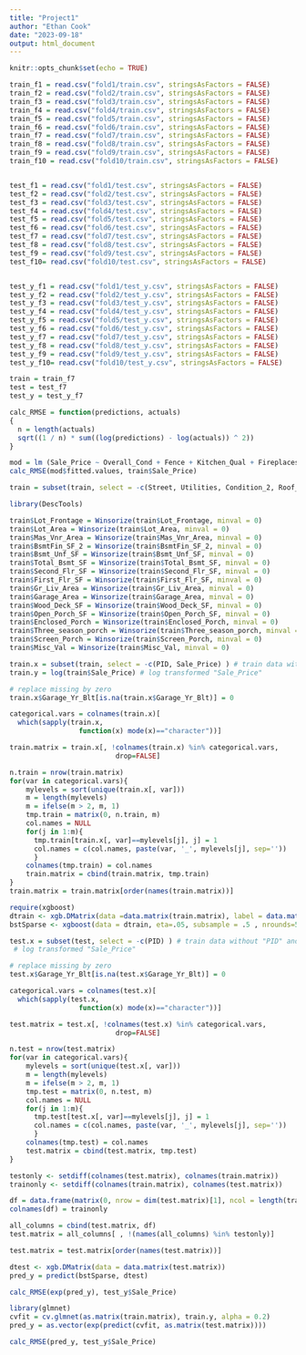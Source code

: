 ```yaml
---
title: "Project1"
author: "Ethan Cook"
date: "2023-09-18"
output: html_document
---
```


```r
knitr::opts_chunk$set(echo = TRUE)
```

```r

train_f1 = read.csv("fold1/train.csv", stringsAsFactors = FALSE)
train_f2 = read.csv("fold2/train.csv", stringsAsFactors = FALSE)
train_f3 = read.csv("fold3/train.csv", stringsAsFactors = FALSE)
train_f4 = read.csv("fold4/train.csv", stringsAsFactors = FALSE)
train_f5 = read.csv("fold5/train.csv", stringsAsFactors = FALSE)
train_f6 = read.csv("fold6/train.csv", stringsAsFactors = FALSE)
train_f7 = read.csv("fold7/train.csv", stringsAsFactors = FALSE)
train_f8 = read.csv("fold8/train.csv", stringsAsFactors = FALSE)
train_f9 = read.csv("fold9/train.csv", stringsAsFactors = FALSE)
train_f10 = read.csv("fold10/train.csv", stringsAsFactors = FALSE)


test_f1 = read.csv("fold1/test.csv", stringsAsFactors = FALSE) 
test_f2 = read.csv("fold2/test.csv", stringsAsFactors = FALSE) 
test_f3 = read.csv("fold3/test.csv", stringsAsFactors = FALSE) 
test_f4 = read.csv("fold4/test.csv", stringsAsFactors = FALSE) 
test_f5 = read.csv("fold5/test.csv", stringsAsFactors = FALSE) 
test_f6 = read.csv("fold6/test.csv", stringsAsFactors = FALSE) 
test_f7 = read.csv("fold7/test.csv", stringsAsFactors = FALSE) 
test_f8 = read.csv("fold8/test.csv", stringsAsFactors = FALSE) 
test_f9 = read.csv("fold9/test.csv", stringsAsFactors = FALSE) 
test_f10= read.csv("fold10/test.csv", stringsAsFactors = FALSE)


test_y_f1 = read.csv("fold1/test_y.csv", stringsAsFactors = FALSE)
test_y_f2 = read.csv("fold2/test_y.csv", stringsAsFactors = FALSE)
test_y_f3 = read.csv("fold3/test_y.csv", stringsAsFactors = FALSE)
test_y_f4 = read.csv("fold4/test_y.csv", stringsAsFactors = FALSE)
test_y_f5 = read.csv("fold5/test_y.csv", stringsAsFactors = FALSE)
test_y_f6 = read.csv("fold6/test_y.csv", stringsAsFactors = FALSE)
test_y_f7 = read.csv("fold7/test_y.csv", stringsAsFactors = FALSE)
test_y_f8 = read.csv("fold8/test_y.csv", stringsAsFactors = FALSE)
test_y_f9 = read.csv("fold9/test_y.csv", stringsAsFactors = FALSE)
test_y_f10= read.csv("fold10/test_y.csv", stringsAsFactors = FALSE)

train = train_f7
test = test_f7
test_y = test_y_f7

```

```r
calc_RMSE = function(predictions, actuals)
{
  n = length(actuals)
  sqrt((1 / n) * sum((log(predictions) - log(actuals)) ^ 2))
}

```

```r
mod = lm (Sale_Price ~ Overall_Cond + Fence + Kitchen_Qual + Fireplaces + Full_Bath, data = train)
calc_RMSE(mod$fitted.values, train$Sale_Price)
```

```r
train = subset(train, select = -c(Street, Utilities, Condition_2, Roof_Matl, Heating, Pool_QC, Misc_Feature, Low_Qual_Fin_SF, Pool_Area, Longitude, Latitude) )
```

```r
library(DescTools)

train$Lot_Frontage = Winsorize(train$Lot_Frontage, minval = 0)
train$Lot_Area = Winsorize(train$Lot_Area, minval = 0)
train$Mas_Vnr_Area = Winsorize(train$Mas_Vnr_Area, minval = 0)
train$BsmtFin_SF_2 = Winsorize(train$BsmtFin_SF_2, minval = 0)
train$Bsmt_Unf_SF = Winsorize(train$Bsmt_Unf_SF, minval = 0)
train$Total_Bsmt_SF = Winsorize(train$Total_Bsmt_SF, minval = 0)
train$Second_Flr_SF = Winsorize(train$Second_Flr_SF, minval = 0)
train$First_Flr_SF = Winsorize(train$First_Flr_SF, minval = 0)
train$Gr_Liv_Area = Winsorize(train$Gr_Liv_Area, minval = 0)
train$Garage_Area = Winsorize(train$Garage_Area, minval = 0)
train$Wood_Deck_SF = Winsorize(train$Wood_Deck_SF, minval = 0)
train$Open_Porch_SF = Winsorize(train$Open_Porch_SF, minval = 0)
train$Enclosed_Porch = Winsorize(train$Enclosed_Porch, minval = 0)
train$Three_season_porch = Winsorize(train$Three_season_porch, minval = 0)
train$Screen_Porch = Winsorize(train$Screen_Porch, minval = 0)
train$Misc_Val = Winsorize(train$Misc_Val, minval = 0)
```

```r
train.x = subset(train, select = -c(PID, Sale_Price) ) # train data without "PID" and "Sale_Price"
train.y = log(train$Sale_Price) # log transformed "Sale_Price"

# replace missing by zero
train.x$Garage_Yr_Blt[is.na(train.x$Garage_Yr_Blt)] = 0

categorical.vars = colnames(train.x)[
  which(sapply(train.x,
                 function(x) mode(x)=="character"))]

train.matrix = train.x[, !colnames(train.x) %in% categorical.vars, 
                          drop=FALSE]

n.train = nrow(train.matrix)
for(var in categorical.vars){
    mylevels = sort(unique(train.x[, var]))
    m = length(mylevels)
    m = ifelse(m > 2, m, 1)
    tmp.train = matrix(0, n.train, m)
    col.names = NULL
    for(j in 1:m){
      tmp.train[train.x[, var]==mylevels[j], j] = 1
      col.names = c(col.names, paste(var, '_', mylevels[j], sep=''))
      }
    colnames(tmp.train) = col.names
    train.matrix = cbind(train.matrix, tmp.train)
}
train.matrix = train.matrix[order(names(train.matrix))]
```



```r
require(xgboost)
dtrain <- xgb.DMatrix(data =data.matrix(train.matrix), label = data.matrix(train.y))
bstSparse <- xgboost(data = dtrain, eta=.05, subsample = .5 , nrounds=5000)
```

```r
test.x = subset(test, select = -c(PID) ) # train data without "PID" and "Sale_Price"
 # log transformed "Sale_Price"

# replace missing by zero
test.x$Garage_Yr_Blt[is.na(test.x$Garage_Yr_Blt)] = 0

categorical.vars = colnames(test.x)[
  which(sapply(test.x,
                 function(x) mode(x)=="character"))]

test.matrix = test.x[, !colnames(test.x) %in% categorical.vars, 
                          drop=FALSE]

n.test = nrow(test.matrix)
for(var in categorical.vars){
    mylevels = sort(unique(test.x[, var]))
    m = length(mylevels)
    m = ifelse(m > 2, m, 1)
    tmp.test = matrix(0, n.test, m)
    col.names = NULL
    for(j in 1:m){
      tmp.test[test.x[, var]==mylevels[j], j] = 1
      col.names = c(col.names, paste(var, '_', mylevels[j], sep=''))
      }
    colnames(tmp.test) = col.names
    test.matrix = cbind(test.matrix, tmp.test)
}

testonly <- setdiff(colnames(test.matrix), colnames(train.matrix))
trainonly <- setdiff(colnames(train.matrix), colnames(test.matrix))

df = data.frame(matrix(0, nrow = dim(test.matrix)[1], ncol = length(trainonly))) 
colnames(df) = trainonly

all_columns = cbind(test.matrix, df)
test.matrix = all_columns[ , !(names(all_columns) %in% testonly)]

test.matrix = test.matrix[order(names(test.matrix))]
```

```r
dtest <- xgb.DMatrix(data = data.matrix(test.matrix))
pred_y = predict(bstSparse, dtest)

calc_RMSE(exp(pred_y), test_y$Sale_Price)
```


```r
library(glmnet)
cvfit = cv.glmnet(as.matrix(train.matrix), train.y, alpha = 0.2)
pred_y = as.vector(exp(predict(cvfit, as.matrix(test.matrix))))

calc_RMSE(pred_y, test_y$Sale_Price)
```

```r

```

